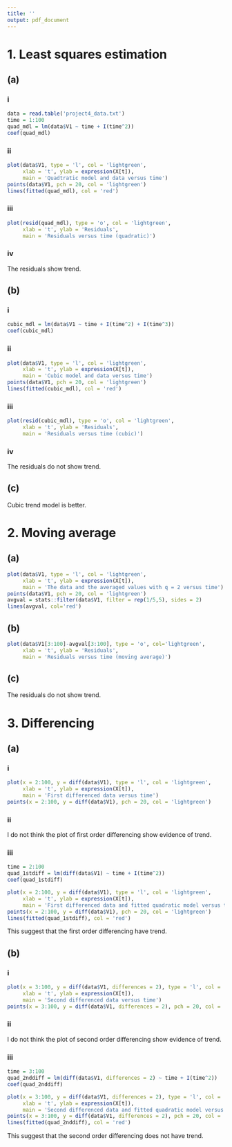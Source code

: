 ---
title: ''
output: pdf_document
---

# 1. Least squares estimation

## (a)

### i 
```{r}
data = read.table('project4_data.txt')
time = 1:100
quad_mdl = lm(data$V1 ~ time + I(time^2))
coef(quad_mdl)
```

\bigskip

### ii 

```{r}
plot(data$V1, type = 'l', col = 'lightgreen',
     xlab = 't', ylab = expression(X[t]),
     main = 'Quadtratic model and data versus time')
points(data$V1, pch = 20, col = 'lightgreen')
lines(fitted(quad_mdl), col = 'red')
```

\bigskip

### iii

```{r}
plot(resid(quad_mdl), type = 'o', col = 'lightgreen',
     xlab = 't', ylab = 'Residuals',
     main = 'Residuals versus time (quadratic)')
```

\bigskip

### iv 

The residuals show trend.

\bigskip

## (b)

### i 

```{r}
cubic_mdl = lm(data$V1 ~ time + I(time^2) + I(time^3))
coef(cubic_mdl)
```

\bigskip

### ii 

```{r}
plot(data$V1, type = 'l', col = 'lightgreen',
     xlab = 't', ylab = expression(X[t]),
     main = 'Cubic model and data versus time')
points(data$V1, pch = 20, col = 'lightgreen')
lines(fitted(cubic_mdl), col = 'red')
```

\bigskip

### iii

```{r}
plot(resid(cubic_mdl), type = 'o', col = 'lightgreen',
     xlab = 't', ylab = 'Residuals',
     main = 'Residuals versus time (cubic)')
```

\bigskip

### iv

The residuals do not show trend.

\bigskip

## (c)

Cubic trend model is better.

\newpage

# 2. Moving average

## (a)

```{r}
plot(data$V1, type = 'l', col = 'lightgreen',
     xlab = 't', ylab = expression(X[t]),
     main = 'The data and the averaged values with q = 2 versus time')
points(data$V1, pch = 20, col = 'lightgreen')
avgval = stats::filter(data$V1, filter = rep(1/5,5), sides = 2)
lines(avgval, col='red')
```

\bigskip

## (b)

```{r}
plot(data$V1[3:100]-avgval[3:100], type = 'o', col='lightgreen', 
     xlab = 't', ylab = 'Residuals',
     main = 'Residuals versus time (moving average)')
```

\bigskip

## (c)

The residuals do not show trend.

\newpage

# 3. Differencing

## (a)

### i

```{r}
plot(x = 2:100, y = diff(data$V1), type = 'l', col = 'lightgreen',
     xlab = 't', ylab = expression(X[t]),
     main = 'First differenced data versus time')
points(x = 2:100, y = diff(data$V1), pch = 20, col = 'lightgreen')
```

\bigskip

### ii

I do not think the plot of first order differencing show evidence of trend.

\bigskip

### iii

```{r}
time = 2:100
quad_1stdiff = lm(diff(data$V1) ~ time + I(time^2))
coef(quad_1stdiff)
```

```{r}
plot(x = 2:100, y = diff(data$V1), type = 'l', col = 'lightgreen',
     xlab = 't', ylab = expression(X[t]),
     main = 'First differenced data and fitted quadratic model versus time')
points(x = 2:100, y = diff(data$V1), pch = 20, col = 'lightgreen')
lines(fitted(quad_1stdiff), col = 'red')
```

\bigskip

This suggest that the first order differencing have trend.

\bigskip

## (b)

### i

```{r}
plot(x = 3:100, y = diff(data$V1, differences = 2), type = 'l', col = 'lightgreen',
     xlab = 't', ylab = expression(X[t]),
     main = 'Second differenced data versus time')
points(x = 3:100, y = diff(data$V1, differences = 2), pch = 20, col = 'lightgreen')
```

\bigskip

### ii 

I do not think the plot of second order differencing show evidence of trend.

\bigskip

### iii

```{r}
time = 3:100
quad_2nddiff = lm(diff(data$V1, differences = 2) ~ time + I(time^2))
coef(quad_2nddiff)
```

```{r}
plot(x = 3:100, y = diff(data$V1, differences = 2), type = 'l', col = 'lightgreen',
     xlab = 't', ylab = expression(X[t]),
     main = 'Second differenced data and fitted quadratic model versus time')
points(x = 3:100, y = diff(data$V1, differences = 2), pch = 20, col = 'lightgreen')
lines(fitted(quad_2nddiff), col = 'red')
```
\bigskip

This suggest that the second order differencing does not have trend.
